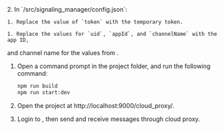 <PlatformWrapper platform="web">
2. In `<samples-root>/src/signaling_manager/config.json`:

    1. Replace the value of `token` with the temporary token.

    1. Replace the values for `uid`, `appId`, and `channelName` with the app ID,
  and channel name for the values from <Link target="_blank" to="{{global.AGORA_CONSOLE_URL}}"><Vg k="CONSOLE" /></Link>.

1. Open a command prompt in the project folder, and run the following command:

    ``` bash
    npm run build
    npm run start:dev
    ```

1. Open the project at http://localhost:9000/cloud_proxy/.

1. Login to <Vg k="MESS" />, then send and receive messages through cloud proxy.
  
</PlatformWrapper>